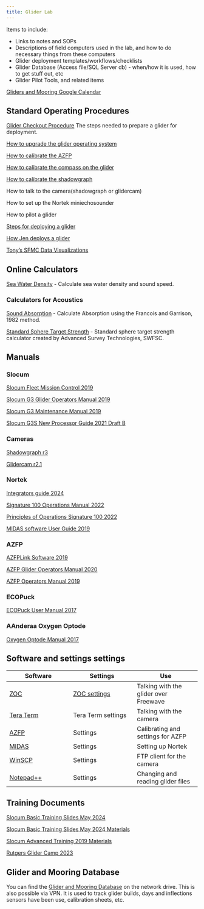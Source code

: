 ```yaml
---
title: Glider Lab
---
```


Items to include:

-   Links to notes and SOPs
-   Descriptions of field computers used in the lab, and how to do necessary things from these computers
-   Glider deployment templates/workflows/checklists
-   Glider Database (Access file/SQL Server db) - when/how it is used, how to get stuff out, etc
-   Glider Pilot Tools, and related items

[Gliders and Mooring Google Calendar](https://calendar.google.com/calendar/embed?src=noaa.gov_v9l4l68ihu9n2svmno3tk1qvec%40group.calendar.google.com&ctz=America%2FLos_Angeles)

## Standard Operating Procedures

[Glider Checkout Procedure](https://docs.google.com/document/d/1FdrB_BeSkKoy3XOzIwfmd_sm7aAwoaeT9AQfz0bkh8A/edit) The steps needed to prepare a glider for deployment.

[How to upgrade the glider operating system](https://docs.google.com/document/d/1fospbDFkPfeCtmj6wJtINlZGb13-bkNIAn2fKB5Ek1s/edit)

[How to calibrate the AZFP](https://docs.google.com/document/d/10sJRgIOPb4awRG6GcpJIfy7RDksZSbjWxIXCW1Xk1Qw/edit)

[How to calibrate the compass on the glider](https://docs.google.com/document/d/1Ny_K8jxSWA71vFyzvtJ7bK2i5aDPo2gu/edit?usp=sharing&ouid=102683297276185841842&rtpof=true&sd=true)

[How to calibrate the shadowgraph](https://docs.google.com/document/d/1M9s7rSlgdBHxFnBTdKWelLfpMghZU3p8K5TImlIJ8FI/edit)

How to talk to the camera(shadowgraph or glidercam)

How to set up the Nortek miniechosounder

How to pilot a glider

[Steps for deploying a glider](https://docs.google.com/document/d/1bxen4GvXxmZZoXP24-Mn_2fjzKx7fJx0l_CkeGul-oI/edit)

[How Jen deploys a glider](https://docs.google.com/document/d/1nHKAF2F_UOV8gzQ825N7KCo8QvZ-3XBhDxQDVqCU6Po/edit?usp=sharing)

[Tony's SFMC Data Visualizations](https://docs.google.com/document/d/1GgaZyglCF5wDOZruK5Ewc5HsKpwMg3jxkPrCb9s_g4k/edit?usp=sharing)

## Online Calculators

[Sea Water Density](https://fermi.jhuapl.edu/denscalc.html) - Calculate sea water density and sound speed.

### Calculators for Acoustics

[Sound Absorption](http://resource.npl.co.uk/acoustics/techguides/seaabsorption/) - Calculate Absorption using the Francois and Garrison, 1982 method.

[Standard Sphere Target Strength](https://www.fisheries.noaa.gov/data-tools/standard-sphere-target-strength-calculator) - Standard sphere target strength calculator created by Advanced Survey Technologies, SWFSC.

## Manuals

### **Slocum**


[Slocum Fleet Mission Control 2019](https://drive.google.com/file/d/15n3mQmRP0_HTuUXbMi6hEEYOIGd81sb5/view?usp=drive_link)

[Slocum G3 Glider Operators Manual 2019](https://drive.google.com/file/d/1qQWFOZMSv8FQZmk8_7XItLFRQ1CCArOd/view?usp=drive_link)

[Slocum G3 Maintenance Manual 2019](https://drive.google.com/file/d/1NHIC_bQe2xjB3sw42vuT_aK9cup8pQAF/view)

[Slocum G3S New Processor Guide 2021 Draft B](https://drive.google.com/file/d/1nfxGecTRVpzeVXK3owIZv7FprvylL2W_/view)

### **Cameras**

[Shadowgraph r3](https://drive.google.com/drive/folders/1IuCxyGj6QkQQfFLNixJol_-bu2eX0Jcx)

[Glidercam r2.1](https://drive.google.com/file/d/1TwuEmq_5PADnZ080sjW02Yltb2_E-VOd/view)

### **Nortek**

[Integrators guide 2024](https://drive.google.com/file/d/1alDzxEH2y8qRiVK84he_lmzSYe_p5PEo/view?usp=drive_link)

[Signature 100 Operations Manual 2022](https://drive.google.com/file/d/10xkj3nGJSlXBlI_0imdwU-7tYl-BJ4ok/view?usp=drive_link)

[Principles of Operations Signature 100 2022](https://drive.google.com/file/d/1lU-GrL2S-lRS9ta9jJPRC23KoUZtvVXa/view?usp=drive_link)

[MIDAS software User Guide 2019](https://drive.google.com/file/d/1rMces9zavoaGUGz_UseJERyQcwnMqI0Q/view?usp=drive_link)

### **AZFP**

[AZFPLink Software 2019](https://drive.google.com/file/d/1lapjSo5PowFz3hg0titXKRKw43TzE6PQ/view?usp=drive_link)

[AZFP Glider Operators Manual 2020](https://drive.google.com/file/d/1oUlWwatlenKCCb098wAQ3-PNIiiZ3rDk/view?usp=drive_link)

[AZFP Operators Manual 2019](https://drive.google.com/file/d/1PCRZJ798CCKfaZSdjb_OOFqtmLCqSmiJ/view?usp=drive_link)

### **ECOPuck**

[ECOPuck User Manual 2017](https://drive.google.com/file/d/1-qq2GU-LoJZYq1lxHMppllWFkgy4y70d/view?usp=drive_link)

### **AAnderaa Oxygen Optode**

[Oxygen Optode Manual 2017](https://drive.google.com/file/d/1-etHx8dsXKcp6XoSZG9PtV2HXbDQHTbv/view?usp=drive_link)

## Software and settings settings

| Software                                                                                       | Settings |  Use                                                                                            |
|------------------------------|------------------------------|------------------------------|
| [ZOC](https://www.emtec.com/zoc/index.html)                                                    | [ZOC settings](https://docs.google.com/document/d/1fospbDFkPfeCtmj6wJtINlZGb13-bkNIAn2fKB5Ek1s/edit) | Talking with the glider over Freewave |
| [Tera Term](https://teratermproject.github.io/index-en.html)                                   | Tera Term settings | Talking with the camera |                                                                                  |
| [AZFP](https://drive.google.com/file/d/16eSSKX3DGkA6UUvign7KnQwzPqhUJHil/view?usp=drive_link)  | Settings |  Calibrating and settings for AZFP|                                                                                          |
| [MIDAS](https://drive.google.com/file/d/1lGYgthRRTBOQShaTqlrB233jWfp_uRZV/view?usp=drive_link) | Settings | Setting up Nortek |                                                                                            |
| [WinSCP](https://winscp.net/eng/index.php)                                                     | Settings | FTP client for the camera |                                                                                            |
| [Notepad++](https://notepad-plus-plus.org/)                                                    | Settings  | Changing and reading glider files                                                                                           |

## Training Documents

[Slocum Basic Training Slides May 2024](https://drive.google.com/file/d/15O-BuBtiOovHT-yFzKEvVNwmOnNgvnjW/view?usp=drive_link)

[Slocum Basic Training Slides May 2024 Materials](https://drive.google.com/drive/folders/1TFtmFJRK5apAygQBu0I0FzWULkcj0Wuq?usp=drive_link)

[Slocum Advanced Training 2019 Materials](https://drive.google.com/drive/folders/1J3KsCSu_GY0ig4K4oV3MvDlINFPDyqim?usp=drive_link)

[Rutgers Glider Camp 2023](https://drive.google.com/drive/folders/1cx8iuoX5duVvjwIw6RTQChlb1mFERctT?usp=drive_link)

## Glider and Mooring Database

You can find the [Glider and Mooring Database](\swc-storage4-s\AMLR_Datasets\Glider%20Database) on the network drive. This is also possible via VPN. It is used to track glider builds, days and inflections sensors have been use, calibration sheets, etc.

